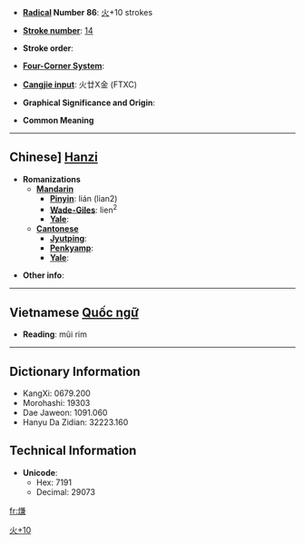 * '''[[Wiktionary:Chinese radical index| Radical]] Number 86''': [[Wiktionary:Chinese radical index 火|火]]+10 strokes

* '''[[Wiktionary:Chinese total strokes index|Stroke number]]''': [[Wiktionary:Chinese total strokes index 14|14]]

* '''Stroke order''': 

* '''[[Wiktionary:Chinese four corner index|Four-Corner System]]''': 

* '''[[Wiktionary:Chinese Cangjie index|Cangjie input]]''': 火廿X金 (FTXC)

* '''Graphical Significance and Origin''': 

* '''Common Meaning''' [[Category:CJKV Character articles lacking a common meaning|火+10]]

----

== Chinese] [[Hanzi]] ==

* '''Romanizations'''
** '''[[Mandarin]]'''
*** '''[[Pinyin]]''': lián (lian2)
*** '''[[Wade-Giles]]''': lien<sup>2</sup>
*** '''[[Yale]]''': 
** '''[[Cantonese]]'''
*** '''[[Jyutping]]''':
*** '''[[Penkyamp]]''': 
*** '''[[Yale]]''': 

* '''Other info''': 

----

== Vietnamese [[Quốc ngữ]] ==

* '''Reading''': mũi rim 

----

== Dictionary Information ==

* KangXi: 0679.200
* Morohashi: 19303
* Dae Jaweon: 1091.060
* Hanyu Da Zidian: 32223.160

== Technical Information ==

* '''Unicode''':
** Hex: 7191
** Decimal: 29073

[[fr:熑]]